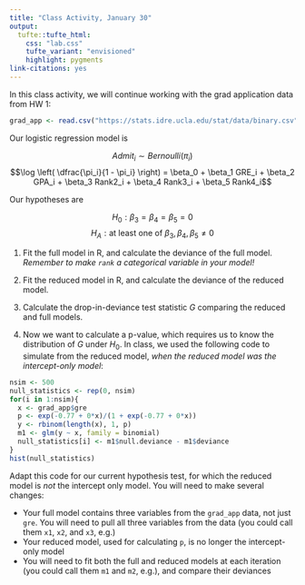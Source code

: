 ```yaml
---
title: "Class Activity, January 30"
output: 
  tufte::tufte_html:
    css: "lab.css"
    tufte_variant: "envisioned"
    highlight: pygments
link-citations: yes
---
```


In this class activity, we will continue working with the grad application data from HW 1:

```r
grad_app <- read.csv("https://stats.idre.ucla.edu/stat/data/binary.csv")
```

Our logistic regression model is

$$Admit_i \sim Bernoulli(\pi_i)$$
$$\log \left( \dfrac{\pi_i}{1 - \pi_i} \right) = \beta_0 + \beta_1 GRE_i + \beta_2 GPA_i + \beta_3 Rank2_i + \beta_4 Rank3_i + \beta_5 Rank4_i$$

Our hypotheses are

$$H_0: \beta_3 = \beta_4 = \beta_5 = 0$$
$$H_A: \text{at least one of } \beta_3, \beta_4, \beta_5 \neq 0$$

1. Fit the full model in R, and calculate the deviance of the full model. *Remember to make `rank` a categorical variable in your model!*

2. Fit the reduced model in R, and calculate the deviance of the reduced model.

3. Calculate the drop-in-deviance test statistic $G$ comparing the reduced and full models.

4. Now we want to calculate a p-value, which requires us to know the distribution of $G$ under $H_0$. In class, we used the following code to simulate from the reduced model, *when the reduced model was the intercept-only model*:

```r
nsim <- 500
null_statistics <- rep(0, nsim)
for(i in 1:nsim){
  x <- grad_app$gre
  p <- exp(-0.77 + 0*x)/(1 + exp(-0.77 + 0*x))
  y <- rbinom(length(x), 1, p)
  m1 <- glm(y ~ x, family = binomial)
  null_statistics[i] <- m1$null.deviance - m1$deviance
}
hist(null_statistics)
```

Adapt this code for our current hypothesis test, for which the reduced model is *not* the intercept only model. You will need to make several changes:

* Your full model contains three variables from the `grad_app` data, not just `gre`. You will need to pull all three variables from the data (you could call them `x1`, `x2`, and `x3`, e.g.)
* Your reduced model, used for calculating `p`, is no longer the intercept-only model
* You will need to fit both the full and reduced models at each iteration (you could call them `m1` and `m2`, e.g.), and compare their deviances
